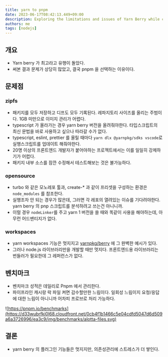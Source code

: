 ```yaml
---
title: yarn to pnpm
date: 2023-06-17T08:42:13.449+09:00
description: Exploring the limitations and issues of Yarn Berry while comparing and analyzing the superiority of Pnpm in package management.
authors: me
tags: [nodejs]
---
```


## 개요

- Yarn berry 가 최고라고 유행이 돌았다.
- 써본 결과 문제가 상당히 많았고, 결국 pnpm 을 선택하는 이유이다.

## 문제점

### zipfs

- 패키지를 모두 저장하고 디프도 모두 기록된다. 레파지토리 사이즈를 올리는 주범이다. 1GB 미만으로 이미지 관리가 어렵다.
- typescript 가 올라가는 경우 yarn berry 버전을 올려줘야한다. 타입스크립트의 최신 문법을 바로 사용하고 싶으나 따라갈 수가 없다.
- typescript, eslint, prettier 를 올릴 때마다 `yarn dlx @yarnpkg/sdks vscode`로 실행스크립트를 업데이트 해줘야한다.
- 20명 이상의 프론트엔드 개발자가 붙어야하는 프로젝트에서는 이를 일일히 강제하기가 어렵다.
- 패키지 내부 소스를 잠깐 수정해서 테스트해보는 것은 불가능하다.

### opensource

- turbo 와 같은 모노레포 툴과, create-\* 과 같이 프리셋을 구성하는 환경은 `node_modules` 를 참조한다.
- 실행조차 안 되는 경우가 많은데, 그러면 각 레포의 열려있는 이슈를 기다려야한다. yarn berry 의 pnp 스크립트를 분석하려고 쓰는건 아니니까.
- 이럴 경우 `nodeLinker`를 주고 yarn 1 버전을 쓸 때와 똑같이 사용을 해야하는데, 아무런 어드밴티지가 없다.

### workspaces

- yarn workspaces 기능은 멋지지고 [yarnpkg/berry](https://github.com/yarnpkg/berry) 에 그 완벽한 예시가 있다.
- 그러나 node.js 라이브러리만을 개발할 때만 멋지다. 프론트엔드용 라이브러리는 번들러가 필요한데 그 레퍼런스가 없다.

## 벤치마크

- 벤치마크 성적은 데일리로 Pnpm 에서 관리한다.
- 파이프라인 캐시랑 락 파일 켜면 감수할만한 느림이다. 일회성 느림이지 요청/응답에 대한 느림이 아니니까 어차피 프로브로 처리 가능하다.

![https://pnpm.io/benchmarks](https://d33wubrfki0l68.cloudfront.net/0cb4f1b1466c5e04cdfd5047d6d509a6a3726996/ea3c9/img/benchmarks/alotta-files.svg)

## 결론

- yarn berry 의 플러그인 기능들은 멋지지만, 의존성관리에 스트레스가 더 쌓인다.
